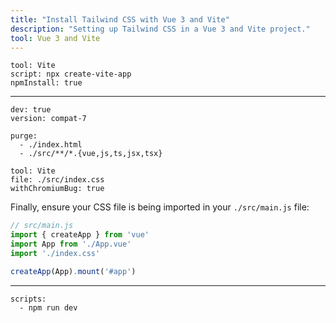 ```yaml
---
title: "Install Tailwind CSS with Vue 3 and Vite"
description: "Setting up Tailwind CSS in a Vue 3 and Vite project."
tool: Vue 3 and Vite
---
```


```preval installation
tool: Vite
script: npx create-vite-app 
npmInstall: true
```

---

```preval setup
dev: true
version: compat-7
```

```preval configuration
purge:
  - ./index.html
  - ./src/**/*.{vue,js,ts,jsx,tsx}
```

```preval include
tool: Vite
file: ./src/index.css
withChromiumBug: true
```

Finally, ensure your CSS file is being imported in your `./src/main.js` file:

```js
// src/main.js
import { createApp } from 'vue'
import App from './App.vue'
import './index.css'

createApp(App).mount('#app')
```

---

```preval finish
scripts:
  - npm run dev
```

